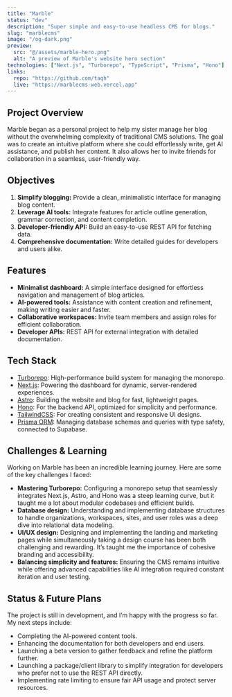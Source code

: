 ```yaml
---
title: "Marble"
status: "dev"
description: "Super simple and easy-to-use headless CMS for blogs."
slug: "marblecms"
image: "/og-dark.png"
preview:
  src: "@/assets/marble-hero.png"
  alt: "A preview of Marble's website hero section"
technologies: ["Next.js", "Turborepo", "TypeScript", "Prisma", "Hono"]
links:
  repo: "https://github.com/taqh"
  live: "https://marblecms-web.vercel.app"
---
```



<ProseImage src={cover} alt="A preview of Marble's website hero section" />

## Project Overview

Marble began as a personal project to help my sister manage her blog without the overwhelming complexity of traditional CMS solutions. The goal was to create an intuitive platform where she could effortlessly write, get AI assistance, and publish her content. It also allows her to invite friends for collaboration in a seamless, user-friendly way.

## Objectives

1. **Simplify blogging:** Provide a clean, minimalistic interface for managing blog content.
2. **Leverage AI tools:** Integrate features for article outline generation, grammar correction, and content completion.
3. **Developer-friendly API:** Build an easy-to-use REST API for fetching data.
4. **Comprehensive documentation:** Write detailed guides for developers and users alike.

## Features

- **Minimalist dashboard:** A simple interface designed for effortless navigation and management of blog articles.
- **AI-powered tools:** Assistance with content creation and refinement, making writing easier and faster.
- **Collaborative workspaces:** Invite team members and assign roles for efficient collaboration.
- **Developer APIs:** REST API for external integration with detailed documentation.

<ProseImage src={dashboard} alt="A preview of Marble's CMS dashboard" caption='The CMS dashboard root page' />

## Tech Stack

- [Turborepo](https://turbo.build/repo): High-performance build system for managing the monorepo.
- [Next.js](https://nextjs.org): Powering the dashboard for dynamic, server-rendered experiences.
- [Astro](https://astro.build): Building the website and blog for fast, lightweight pages.
- [Hono](https://hono.dev): For the backend API, optimized for simplicity and performance.
- [TailwindCSS](https://tailwindcss.com): For creating consistent and responsive UI designs.
- [Prisma ORM](https://prisma.io): Managing database schemas and queries with type safety, connected to Supabase.

## Challenges & Learning

Working on Marble has been an incredible learning journey. Here are some of the key challenges I faced:

- **Mastering Turborepo:** Configuring a monorepo setup that seamlessly integrates Next.js, Astro, and Hono was a steep learning curve, but it taught me a lot about modular codebases and efficient builds.
- **Database design:** Understanding and implementing database structures to handle organizations, workspaces, sites, and user roles was a deep dive into relational data modeling.
- **UI/UX design:** Designing and implementing the landing and marketing pages while simultaneously taking a design course has been both challenging and rewarding. It’s taught me the importance of cohesive branding and accessibility.
- **Balancing simplicity and features:** Ensuring the CMS remains intuitive while offering advanced capabilities like AI integration required constant iteration and user testing.

## Status & Future Plans

The project is still in development, and I’m happy with the progress so far. My next steps include:

- Completing the AI-powered content tools.
- Enhancing the documentation for both developers and end users.
- Launching a beta version to gather feedback and refine the platform further.
- Launching a package/client library to simplify integration for developers who prefer not to use the REST API directly.
- Implementing rate limiting to ensure fair API usage and protect server resources.
